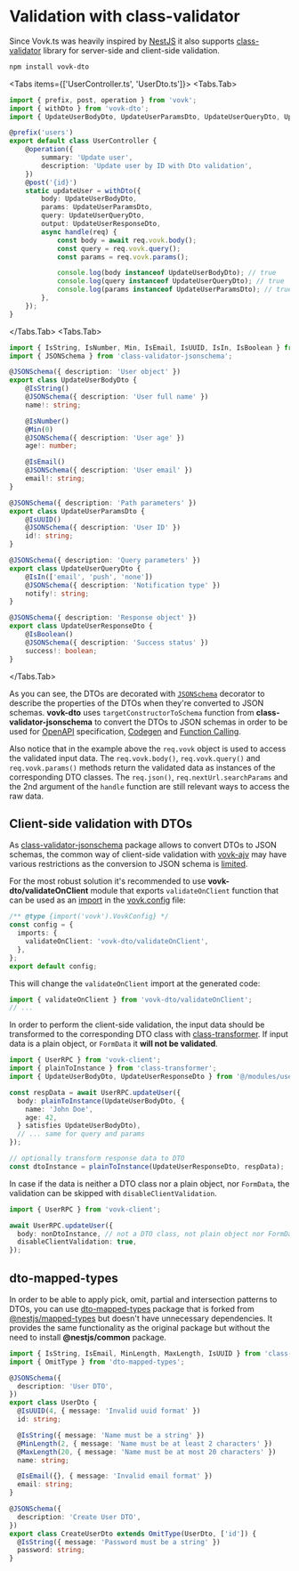 
# Validation with class-validator

Since Vovk.ts was heavily inspired by [NestJS](https://nestjs.com/) it also supports [class-validator](https://www.npmjs.com/package/class-validator) library for server-side and client-side validation.

```sh npm2yarn
npm install vovk-dto
```

<Tabs items={['UserController.ts', 'UserDto.ts']}>
  <Tabs.Tab>
  
```ts filename="src/modules/user/UserController.ts"
import { prefix, post, operation } from 'vovk';
import { withDto } from 'vovk-dto';
import { UpdateUserBodyDto, UpdateUserParamsDto, UpdateUserQueryDto, UpdateUserResponseDto } from './UserDto';

@prefix('users')
export default class UserController {
    @operation({
        summary: 'Update user',
        description: 'Update user by ID with Dto validation',
    })
    @post('{id}')
    static updateUser = withDto({
        body: UpdateUserBodyDto,
        params: UpdateUserParamsDto,
        query: UpdateUserQueryDto,
        output: UpdateUserResponseDto,
        async handle(req) {
            const body = await req.vovk.body();
            const query = req.vovk.query();
            const params = req.vovk.params();

            console.log(body instanceof UpdateUserBodyDto); // true
            console.log(query instanceof UpdateUserQueryDto); // true
            console.log(params instanceof UpdateUserParamsDto); // true
        },
    });
}
```
  </Tabs.Tab>
  <Tabs.Tab>
  
```ts filename="src/modules/user/UserDto.ts"
import { IsString, IsNumber, Min, IsEmail, IsUUID, IsIn, IsBoolean } from 'class-validator';
import { JSONSchema } from 'class-validator-jsonschema';

@JSONSchema({ description: 'User object' })
export class UpdateUserBodyDto {
    @IsString()
    @JSONSchema({ description: 'User full name' })
    name!: string;

    @IsNumber()
    @Min(0)
    @JSONSchema({ description: 'User age' })
    age!: number;

    @IsEmail()
    @JSONSchema({ description: 'User email' })
    email!: string;
}

@JSONSchema({ description: 'Path parameters' })
export class UpdateUserParamsDto {
    @IsUUID()
    @JSONSchema({ description: 'User ID' })
    id!: string;
}

@JSONSchema({ description: 'Query parameters' })
export class UpdateUserQueryDto {
    @IsIn(['email', 'push', 'none'])
    @JSONSchema({ description: 'Notification type' })
    notify!: string;
}

@JSONSchema({ description: 'Response object' })
export class UpdateUserResponseDto {
    @IsBoolean()
    @JSONSchema({ description: 'Success status' })
    success!: boolean;
}
```
  
  </Tabs.Tab>
</Tabs>

As you can see, the DTOs are decorated with [`JSONSchema`](https://www.npmjs.com/package/class-validator-jsonschema) decorator to describe the properties of the DTOs when they're converted to JSON schemas. **vovk-dto** uses `targetConstructorToSchema` function from **class-validator-jsonschema** to convert the DTOs to JSON schemas in order to be used for [OpenAPI](/openapi) specification, [Codegen](/codegen) and [Function Calling](/ai-tools).

Also notice that in the example above the `req.vovk` object is used to access the validated input data. The `req.vovk.body()`, `req.vovk.query()` and `req.vovk.params()` methods return the validated data as instances of the corresponding DTO classes. The `req.json()`, `req.nextUrl.searchParams` and the 2nd argument of the `handle` function are still relevant ways to access the raw data.

<a name="validateonclient" />

## Client-side validation with DTOs

As [class-validator-jsonschema](https://www.npmjs.com/package/class-validator-jsonschema) package allows to convert DTOs to JSON schemas, the common way of client-side validation with [vovk-ajv](/validation/client) may have various restrictions as the conversion to JSON schema is [limited](https://www.npmjs.com/package/class-validator-jsonschema#limitations).

For the most robust solution it's recommended to use **vovk-dto/validateOnClient** module that exports `validateOnClient` function that can be used as an [import](/imports/validateonclient) in the [vovk.config](/config) file:

```ts filename="vovk.config.mjs"
/** @type {import('vovk').VovkConfig} */
const config = {
  imports: {
    validateOnClient: 'vovk-dto/validateOnClient',
  },
};
export default config;
```

This will change the `validateOnClient` import at the generated code:

```ts filename="./node_modules/.vovk-client/index.mjs"
import { validateOnClient } from 'vovk-dto/validateOnClient';
// ...
```

In order to perform the client-side validation, the input data should be transformed to the corresponding DTO class with [class-transformer](https://www.npmjs.com/package/class-transformer). If input data is a plain object, or `FormData` it **will not be validated**. 

```ts
import { UserRPC } from 'vovk-client';
import { plainToInstance } from 'class-transformer';
import { UpdateUserBodyDto, UpdateUserResponseDto } from '@/modules/user/UserDto';

const respData = await UserRPC.updateUser({
  body: plainToInstance(UpdateUserBodyDto, {
    name: 'John Doe',
    age: 42,
  } satisfies UpdateUserBodyDto),
  // ... same for query and params
});

// optionally transform response data to DTO
const dtoInstance = plainToInstance(UpdateUserResponseDto, respData);
```

In case if the data is neither a DTO class nor a plain object, nor `FormData`, the validation can be skipped with `disableClientValidation`.

```ts
import { UserRPC } from 'vovk-client';

await UserRPC.updateUser({
  body: nonDtoInstance, // not a DTO class, not plain object nor FormData
  disableClientValidation: true,
});
```

## dto-mapped-types

In order to be able to apply pick, omit, partial and intersection patterns to DTOs, you can use [dto-mapped-types](https://www.npmjs.com/package/dto-mapped-types) package that is forked from [@nestjs/mapped-types](https://www.npmjs.com/package/@nestjs/mapped-types) but doesn't have unnecessary dependencies. It provides the same functionality as the original package but without the need to install **@nestjs/common** package.

```ts filename="src/modules/user/UserDto.ts"
import { IsString, IsEmail, MinLength, MaxLength, IsUUID } from 'class-validator';
import { OmitType } from 'dto-mapped-types';

@JSONSchema({
  description: 'User DTO',
})
export class UserDto {
  @IsUUID(4, { message: 'Invalid uuid format' })
  id: string;

  @IsString({ message: 'Name must be a string' })
  @MinLength(2, { message: 'Name must be at least 2 characters' })
  @MaxLength(20, { message: 'Name must be at most 20 characters' })
  name: string;

  @IsEmail({}, { message: 'Invalid email format' })
  email: string;
}

@JSONSchema({
  description: 'Create User DTO',
})
export class CreateUserDto extends OmitType(UserDto, ['id']) {
  @IsString({ message: 'Password must be a string' })
  password: string;
}
```